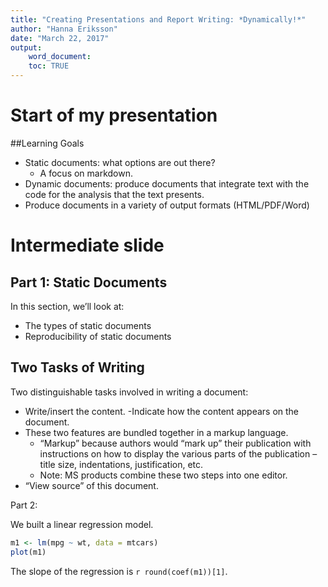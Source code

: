```yaml
---
title: "Creating Presentations and Report Writing: *Dynamically!*"
author: "Hanna Eriksson"
date: "March 22, 2017"
output: 
    word_document:
    toc: TRUE
---
```

# Start of my presentation

##Learning Goals

- Static documents: what options are out there?
    - A focus on markdown.
- Dynamic documents: produce documents that integrate text with the code for the analysis that the
text presents.
- Produce documents in a variety of output formats (HTML/PDF/Word)

# Intermediate slide

## Part 1: Static Documents

In this section, we’ll look at:

- The types of static documents
- Reproducibility of static documents


## Two Tasks of Writing

Two distinguishable tasks involved in writing a document:

- Write/insert the content.
    -Indicate how the content appears on the document.
- These two features are bundled together in a markup language.
    - “Markup” because authors would “mark up” their publication with instructions on how to display the various parts of the publication – title size, indentations, justification, etc.
    - Note: MS products combine these two steps into one editor.
- “View source” of this document.

Part 2:

We built a linear regression model.

```r

m1 <- lm(mpg ~ wt, data = mtcars)
plot(m1)
```

The slope of the regression is `r round(coef(m1))[1]`.
